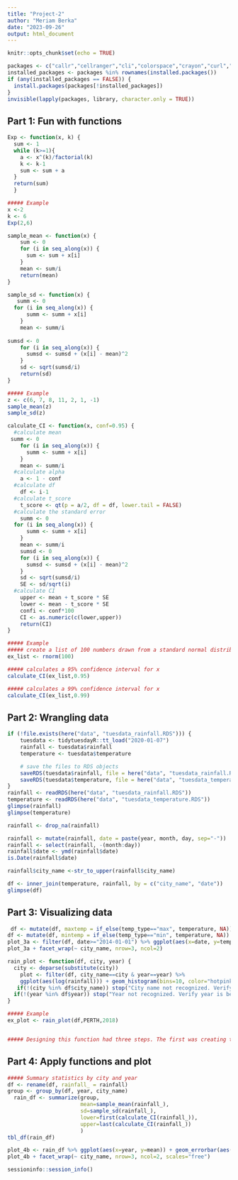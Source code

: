 ```yaml
---
title: "Project-2"
author: "Meriam Berka"
date: "2023-09-26"
output: html_document
---
```


```r
knitr::opts_chunk$set(echo = TRUE)
```

```r
packages <- c("callr","cellranger","cli","colorspace","crayon","curl","desc","digest","dplyr","evaluate","fansi","farver","fastmap","forcats","fs","generics","ggh4x","ggplot2","ggrepel","ggtext","glue","gridtext","gtable","here","hms","htmltools","httr","jsonlite","knitr","labeling","lattice","lifecycle","lubridate","magrittr","Matrix","mgcv","munsell","nlme","pillar","pkgbuild","pkgconfig","pkgload","plotrix","prettyunits","processx","ps","purrr","R6","Rcpp","readr","readxl","remotes","rlang","rmarkdown","rprojroot","rstudioapi","rvest","scales","sessioninfo","showtext","showtextdb","stringi","stringr","sysfonts","ThemePark","tibble","tidyr","tidyselect","tidytuesdayR","tidyverse","timechange","tzdb","usethis","utf8","vctrs","whisker","withr","xfun","xml2","yaml")
installed_packages <- packages %in% rownames(installed.packages())
if (any(installed_packages == FALSE)) {
  install.packages(packages[!installed_packages])
}
invisible(lapply(packages, library, character.only = TRUE))
```
## Part 1: Fun with functions
```r
Exp <- function(x, k) {
  sum <- 1
  while (k>=1){
    a <- x^(k)/factorial(k)
    k <- k-1
    sum <- sum + a
  }
  return(sum)
  }

##### Example 
x <-2
k <- 6
Exp(2,6)
```

```r
sample_mean <- function(x) {
    sum <- 0
    for (i in seq_along(x)) {
      sum <- sum + x[i]
    }
    mean <- sum/i
    return(mean)
}

sample_sd <- function(x) {
   summ <- 0
  for (i in seq_along(x)) {
      summ <- summ + x[i]
    }
    mean <- summ/i
    
sumsd <- 0
    for (i in seq_along(x)) {
      sumsd <- sumsd + (x[i] - mean)^2
    }
    sd <- sqrt(sumsd/i)
    return(sd)
}

##### Example
z <- c(6, 7, 8, 11, 2, 1, -1)
sample_mean(z)
sample_sd(z)
```

```r
calculate_CI <- function(x, conf=0.95) {
  #calculate mean
 summ <- 0
    for (i in seq_along(x)) {
      summ <- summ + x[i]
    }
    mean <- summ/i
  #calculate alpha
    a <- 1 - conf
  #calculate df
    df <- i-1
  #calculate t_score
    t_score <- qt(p = a/2, df = df, lower.tail = FALSE)
  #calculate the standard error
    summ <- 0
  for (i in seq_along(x)) {
      summ <- summ + x[i]
    }
    mean <- summ/i
    sumsd <- 0
    for (i in seq_along(x)) {
      sumsd <- sumsd + (x[i] - mean)^2
    }
    sd <- sqrt(sumsd/i)
    SE <- sd/sqrt(i)
  #calculate CI
    upper <- mean + t_score * SE
    lower <- mean - t_score * SE
    confi <- conf*100
    CI <- as.numeric(c(lower,upper))
    return(CI)
}

##### Example
##### create a list of 100 numbers drawn from a standard normal distribution
ex_list <- rnorm(100)

##### calculates a 95% confidence interval for x
calculate_CI(ex_list,0.95)

##### calculates a 99% confidence interval for x
calculate_CI(ex_list,0.99)
```
## Part 2: Wrangling data
```r
if (!file.exists(here("data", "tuesdata_rainfall.RDS"))) {
    tuesdata <- tidytuesdayR::tt_load("2020-01-07")
    rainfall <- tuesdata$rainfall
    temperature <- tuesdata$temperature

    # save the files to RDS objects
    saveRDS(tuesdata$rainfall, file = here("data", "tuesdata_rainfall.RDS"))
    saveRDS(tuesdata$temperature, file = here("data", "tuesdata_temperature.RDS"))
}
rainfall <- readRDS(here("data", "tuesdata_rainfall.RDS"))
temperature <- readRDS(here("data", "tuesdata_temperature.RDS"))
glimpse(rainfall)
glimpse(temperature)
```

```r

rainfall <- drop_na(rainfall)

rainfall <- mutate(rainfall, date = paste(year, month, day, sep="-"))
rainfall <- select(rainfall, -(month:day))
rainfall$date <- ymd(rainfall$date)
is.Date(rainfall$date)

rainfall$city_name <-str_to_upper(rainfall$city_name)

df <- inner_join(temperature, rainfall, by = c("city_name", "date"))
glimpse(df)
```
## Part 3: Visualizing data
```r
 df <- mutate(df, maxtemp = if_else(temp_type=="max", temperature, NA))
df <- mutate(df, mintemp = if_else(temp_type=="min", temperature, NA))
plot_3a <- filter(df, date>="2014-01-01") %>% ggplot(aes(x=date, y=temperature)) + geom_smooth(aes(group=temp_type, color=temp_type), se = FALSE) + labs(title="Trends in daily maximum and minimum temperature by city", color="type", subtitle = "Trends in daily minimum and mximum temperatures which have remained flat between 2014 and\n2020 started to rise in 2019. In Sydney and Perth, daily temperature flucations are increasing\nas maximum temperatures rise faster than minimum temperatures.", caption = "Data source: TidyTuesday github 2020") + ylab("temperature (\u00B0C)") + ylim (10, 46) + xlab("date") + theme_minimal() + theme(text=element_text(family="Lato"), panel.background = element_rect(fill="gray98"), plot.background = element_rect(fill="gray98"), axis.text = element_text(color = "grey40"), axis.ticks = element_line(color = "grey91"),  legend.position="bottom", plot.title = element_text(color="grey10", face="bold", hjust=0.5, size=16), plot.subtitle=element_text(hjust=0.5)) + scale_color_manual(values=c("firebrick2", "dodgerblue"))
plot_3a + facet_wrap(~ city_name, nrow=3, ncol=2)  
```

```r
rain_plot <- function(df, city, year) {
  city <- deparse(substitute(city))
    plot <- filter(df, city_name==city & year==year) %>%
    ggplot(aes(log(rainfall))) + geom_histogram(bins=10, color="hotpink1", fill="hotpink1") + theme_minimal() + theme(text=element_text(family="Lato"), panel.background = element_rect(fill="gray98"), plot.background = element_rect(fill="gray98"), axis.text = element_text(color = "grey40"), axis.ticks = element_line(color = "grey91"), plot.title = element_text(color="grey10", face="bold", hjust=0.5, size=14), plot.subtitle=element_text(hjust=0.5)) + labs(title=paste("Distribution of", str_to_title(city), "daily rainfall in millimeters on the log scale,", year), caption="Data source: TidyTuesday github 2020", subtitle=paste("Rainfall in", str_to_title(city), "in", year, "has a left skew, with a heavier tail of drier days"))
   if(!(city %in% df$city_name)) stop("City name not recognized. Verify city is PERTH, MELBOURNE, SYDNEY, BRISBANE, or CANBERRA")
  if(!(year %in% df$year)) stop("Year not recognized. Verify year is between 1910-2020")
}

##### Example
ex_plot <- rain_plot(df,PERTH,2018)


##### Designing this function had three steps. The first was creating the base histogram function, luckily this was already done for us. The only arguments that need to be fed into this function are the data frame and filter criteria since the columns are contained within the data frame. The biggest challenge in designing this function was figuring out how to pass an argument that needs quotations. After piping in the data, the final step was to zhuzh the histogram with color, fonts, and titles and subtitles custom to the inputs.    
```
## Part 4: Apply functions and plot
```r
##### Summary statistics by city and year
df <- rename(df, rainfall_ = rainfall)
group <- group_by(df, year, city_name)
  rain_df <- summarize(group, 
                       mean=sample_mean(rainfall_),
                       sd=sample_sd(rainfall_), 
                       lower=first(calculate_CI(rainfall_)), 
                       upper=last(calculate_CI(rainfall_))
                       )
tbl_df(rain_df)
```
```r
plot_4b <- rain_df %>% ggplot(aes(x=year, y=mean)) + geom_errorbar(aes(ymin=lower,ymax=upper), color="#6bb6ff") + geom_line(color="dodgerblue3") + geom_point(color="dodgerblue4") + theme_minimal() + theme(text=element_text(family="Lato"), panel.background = element_rect(fill="gray98"), plot.background = element_rect(fill="gray98"), axis.text = element_text(color = "grey40"), axis.ticks = element_line(color = "grey91"), plot.title = element_text(color="grey10", face="bold", hjust=0.5, size=12), plot.subtitle=element_text(hjust=0.5, size=10), plot.caption=element_text(size=8)) + labs(title="Average millimitres of rainfall from 1910 to 2020 in 5 Australian cities", subtitle = "Year over year mean rainfall has dropped in all 5 cities from 2010 through 2020. In Brisbane and Melbourne it's\nbeen getting drier since the 1960's.", caption = "Data includes available years for each city. Error bars represent standard deviation of mean rainfall. Data source: TidyTuesday github 2020.", ylab="mean rainfall (mm)") + scale_x_continuous(breaks= pretty_breaks())
plot_4b + facet_wrap(~ city_name, nrow=3, ncol=2, scales="free")  
```

```r
sessioninfo::session_info()
```
